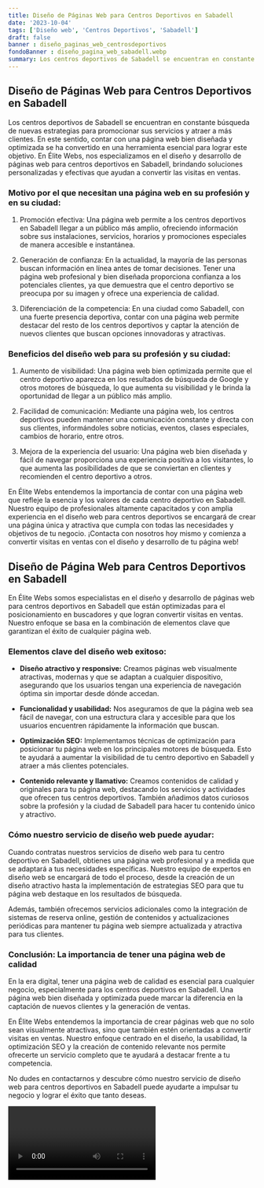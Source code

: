 ```yaml
---
title: Diseño de Páginas Web para Centros Deportivos en Sabadell
date: '2023-10-04'
tags: ['Diseño web', 'Centros Deportivos', 'Sabadell']
draft: false
banner : diseño_paginas_web_centrosdeportivos
fondoBanner : diseño_pagina_web_sabadell.webp
summary: Los centros deportivos de Sabadell se encuentran en constante búsqueda de nuevas estrategias para promocionar sus servicios y atraer a más clientes. En este sentido, contar con una página web bien diseñada y optimizada se ha convertido en una herramienta esencial para lograr este objetivo. En Élite Webs, nos especializamos en el diseño y desarrollo de páginas web para centros deportivos en Sabadell, brindando soluciones personalizadas y efectivas que ayudan a convertir las visitas en ventas.
---
```


## Diseño de Páginas Web para Centros Deportivos en Sabadell

Los centros deportivos de Sabadell se encuentran en constante búsqueda de nuevas estrategias para promocionar sus servicios y atraer a más clientes. En este sentido, contar con una página web bien diseñada y optimizada se ha convertido en una herramienta esencial para lograr este objetivo. En Élite Webs, nos especializamos en el diseño y desarrollo de páginas web para centros deportivos en Sabadell, brindando soluciones personalizadas y efectivas que ayudan a convertir las visitas en ventas.

### Motivo por el que necesitan una página web en su profesión y en su ciudad:

1. Promoción efectiva: Una página web permite a los centros deportivos en Sabadell llegar a un público más amplio, ofreciendo información sobre sus instalaciones, servicios, horarios y promociones especiales de manera accesible e instantánea.

2. Generación de confianza: En la actualidad, la mayoría de las personas buscan información en línea antes de tomar decisiones. Tener una página web profesional y bien diseñada proporciona confianza a los potenciales clientes, ya que demuestra que el centro deportivo se preocupa por su imagen y ofrece una experiencia de calidad.

3. Diferenciación de la competencia: En una ciudad como Sabadell, con una fuerte presencia deportiva, contar con una página web permite destacar del resto de los centros deportivos y captar la atención de nuevos clientes que buscan opciones innovadoras y atractivas.

### Beneficios del diseño web para su profesión y su ciudad:

1. Aumento de visibilidad: Una página web bien optimizada permite que el centro deportivo aparezca en los resultados de búsqueda de Google y otros motores de búsqueda, lo que aumenta su visibilidad y le brinda la oportunidad de llegar a un público más amplio.

2. Facilidad de comunicación: Mediante una página web, los centros deportivos pueden mantener una comunicación constante y directa con sus clientes, informándoles sobre noticias, eventos, clases especiales, cambios de horario, entre otros.

3. Mejora de la experiencia del usuario: Una página web bien diseñada y fácil de navegar proporciona una experiencia positiva a los visitantes, lo que aumenta las posibilidades de que se conviertan en clientes y recomienden el centro deportivo a otros.

En Élite Webs entendemos la importancia de contar con una página web que refleje la esencia y los valores de cada centro deportivo en Sabadell. Nuestro equipo de profesionales altamente capacitados y con amplia experiencia en el diseño web para centros deportivos se encargará de crear una página única y atractiva que cumpla con todas las necesidades y objetivos de tu negocio. ¡Contacta con nosotros hoy mismo y comienza a convertir visitas en ventas con el diseño y desarrollo de tu página web!

<GifSeo />

<Cta />

## Diseño de Página Web para Centros Deportivos en Sabadell

En Élite Webs somos especialistas en el diseño y desarrollo de páginas web para centros deportivos en Sabadell que están optimizadas para el posicionamiento en buscadores y que logran convertir visitas en ventas. Nuestro enfoque se basa en la combinación de elementos clave que garantizan el éxito de cualquier página web.

### Elementos clave del diseño web exitoso:

- **Diseño atractivo y responsive:** Creamos páginas web visualmente atractivas, modernas y que se adaptan a cualquier dispositivo, asegurando que los usuarios tengan una experiencia de navegación óptima sin importar desde dónde accedan.

- **Funcionalidad y usabilidad:** Nos aseguramos de que la página web sea fácil de navegar, con una estructura clara y accesible para que los usuarios encuentren rápidamente la información que buscan.

- **Optimización SEO:** Implementamos técnicas de optimización para posicionar tu página web en los principales motores de búsqueda. Esto te ayudará a aumentar la visibilidad de tu centro deportivo en Sabadell y atraer a más clientes potenciales.

- **Contenido relevante y llamativo:** Creamos contenidos de calidad y originales para tu página web, destacando los servicios y actividades que ofrecen tus centros deportivos. También añadimos datos curiosos sobre la profesión y la ciudad de Sabadell para hacer tu contenido único y atractivo.

### Cómo nuestro servicio de diseño web puede ayudar:

Cuando contratas nuestros servicios de diseño web para tu centro deportivo en Sabadell, obtienes una página web profesional y a medida que se adaptará a tus necesidades específicas. Nuestro equipo de expertos en diseño web se encargará de todo el proceso, desde la creación de un diseño atractivo hasta la implementación de estrategias SEO para que tu página web destaque en los resultados de búsqueda.

Además, también ofrecemos servicios adicionales como la integración de sistemas de reserva online, gestión de contenidos y actualizaciones periódicas para mantener tu página web siempre actualizada y atractiva para tus clientes.

### Conclusión: La importancia de tener una página web de calidad

En la era digital, tener una página web de calidad es esencial para cualquier negocio, especialmente para los centros deportivos en Sabadell. Una página web bien diseñada y optimizada puede marcar la diferencia en la captación de nuevos clientes y la generación de ventas.

En Élite Webs entendemos la importancia de crear páginas web que no solo sean visualmente atractivas, sino que también estén orientadas a convertir visitas en ventas. Nuestro enfoque centrado en el diseño, la usabilidad, la optimización SEO y la creación de contenido relevante nos permite ofrecerte un servicio completo que te ayudará a destacar frente a tu competencia.

No dudes en contactarnos y descubre cómo nuestro servicio de diseño web para centros deportivos en Sabadell puede ayudarte a impulsar tu negocio y lograr el éxito que tanto deseas.

<Video />

<CtaBot job='Centros Deportivos' city='Sabadell'/>

<Gmaps query='Sabadell+españa+maps' />